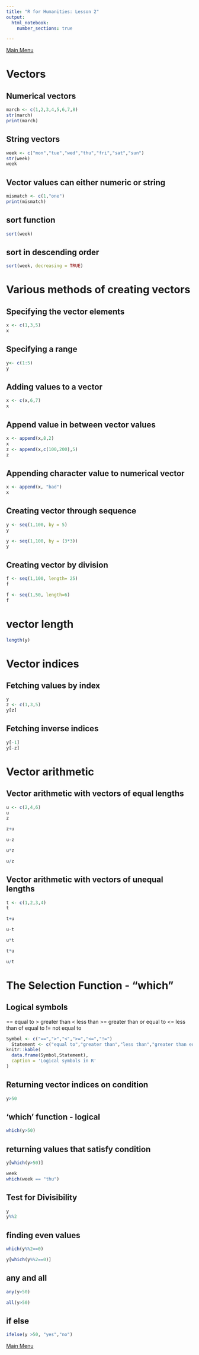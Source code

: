 ```yaml
---
title: "R for Humanities: Lesson 2"
output: 
  html_notebook: 
    number_sections: true

---
```


[Main Menu](https://htmlpreview.github.io/?https://github.com/argentenum/Rworkshop/blob/master/notebooks/RforHumanities.nb.html)

# Vectors

## Numerical vectors
```r
march <- c(1,2,3,4,5,6,7,8)
str(march)
print(march)
```


## String vectors

```r
week <- c("mon","tue","wed","thu","fri","sat","sun")
str(week)
week
```


## Vector values can either numeric or string

```r
mismatch <- c(1,"one")
print(mismatch)
```


## sort function

```r
sort(week)
```

## sort in descending order

```r
sort(week, decreasing = TRUE)
```

# Various methods of creating vectors

## Specifying the vector elements
```r
x <- c(1,3,5)
x
```
## Specifying a range
```r
y<- c(1:5)
y
```

## Adding values to a vector

```r
x <- c(x,6,7)
x
```

## Append value in between vector values

```r
x <- append(x,8,2)
x
z <- append(x,c(100,200),5)
z
```

## Appending character value to numerical vector

```r
x <- append(x, "bad")
x
```

## Creating vector through sequence

```r
y <- seq(1,100, by = 5)
y
```
```r
y <- seq(1,100, by = (3*3))
y
```


## Creating vector by division

```r
f <- seq(1,100, length= 25)
f
```
```r
f <- seq(1,50, length=6)
f
```
# vector length

```r
length(y)
```


# Vector indices

## Fetching values by index

```r
y
z <- c(1,3,5)
y[z]
```
## Fetching inverse indices

```r
y[-1]
y[-z]
```

# Vector arithmetic

## Vector arithmetic with vectors of equal lengths

```r
u <- c(2,4,6)
u
z
```
```r
z+u
```
```r
u-z
```
```r
u*z
```
```r
u/z
```
## Vector arithmetic with vectors of unequal lengths

```r
t <- c(1,2,3,4)
t
```
```r
t+u
```

```r
u-t
```

```r
u*t
```

```r
t*u
```

```r
u/t
```

# The Selection Function - "which"

## Logical symbols 
==  equal to
>   greater than
<   less than
>=  greater than or equal to
<=  less than of equal to
!=  not equal to

```r
Symbol <- c("==",">","<",">=","<=","!=")
  Statement <- c("equal to","greater than","less than","greater than equal to","less than equal to","not equal to")
knitr::kable(
  data.frame(Symbol,Statement),
  caption = 'Logical symbols in R'
)
```

## Returning vector indices on condition

```r
y>50
```

## 'which' function - logical

```r
which(y>50)
```


## returning values that satisfy condition

```r
y[which(y>50)]
```
```r
week
which(week == "thu")
```


## Test for Divisibility

```r
y
y%%2
```


## finding even values

```r
which(y%%2==0)
```

```r
y[which(y%%2==0)]
```


## any and all

```r
any(y>50)
```

```r
all(y>50)
```


## if else

```r
ifelse(y >50, "yes","no")
```



[Main Menu](https://htmlpreview.github.io/?https://github.com/argentenum/Rworkshop/blob/master/notebooks/RforHumanities.nb.html)